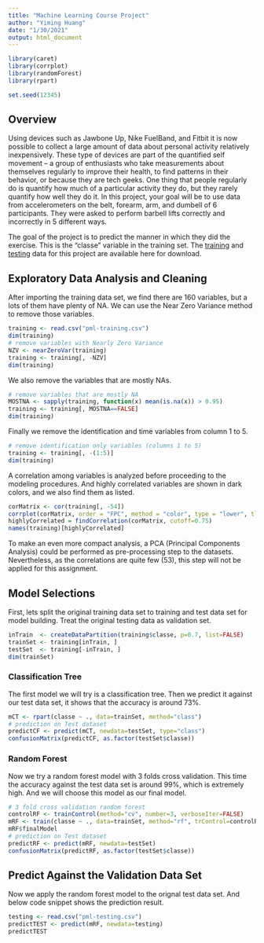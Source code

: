 ```yaml
---
title: "Machine Learning Course Project"
author: "Yiming Huang"
date: "1/30/2021"
output: html_document
---
```


```r
library(caret)
library(corrplot)
library(randomForest)
library(rpart)

set.seed(12345)
```

## Overview
Using devices such as Jawbone Up, Nike FuelBand, and Fitbit it is now possible to collect a large amount of data about personal activity relatively inexpensively. These type of devices are part of the quantified self movement – a group of enthusiasts who take measurements about themselves regularly to improve their health, to find patterns in their behavior, or because they are tech geeks. One thing that people regularly do is quantify how much of a particular activity they do, but they rarely quantify how well they do it. In this project, your goal will be to use data from accelerometers on the belt, forearm, arm, and dumbell of 6 participants. They were asked to perform barbell lifts correctly and incorrectly in 5 different ways.  

The goal of the project is to predict the manner in which they did the exercise. This is the "classe" variable in the training set. The [training](https://d396qusza40orc.cloudfront.net/predmachlearn/pml-training.csv) and [testing](https://d396qusza40orc.cloudfront.net/predmachlearn/pml-testing.csv) data for this project are available here for download.

## Exploratory Data Analysis and Cleaning 
After importing the training data set, we find there are 160 variables, but a lots of them have plenty of NA. We can use the Near Zero Variance method to remove those variables.

```r
training <- read.csv("pml-training.csv")
dim(training)
# remove variables with Nearly Zero Variance
NZV <- nearZeroVar(training)
training <- training[, -NZV]
dim(training)
```

We also remove the variables that are mostly NAs. 
```r
# remove variables that are mostly NA
MOSTNA <- sapply(training, function(x) mean(is.na(x)) > 0.95)
training <- training[, MOSTNA==FALSE]
dim(training)
```

Finally we remove the identification and time variables from column 1 to 5.
```r
# remove identification only variables (columns 1 to 5)
training <- training[, -(1:5)]
dim(training)
```

A correlation among variables is analyzed before proceeding to the modeling procedures. And highly correlated variables are shown in dark colors, and we also find them as listed. 
```r
corMatrix <- cor(training[, -54])
corrplot(corMatrix, order = "FPC", method = "color", type = "lower", tl.cex = 0.6, tl.col = rgb(0, 0, 0))
highlyCorrelated = findCorrelation(corMatrix, cutoff=0.75)
names(training)[highlyCorrelated]
```

To make an even more compact analysis, a PCA (Principal Components Analysis) could be performed as pre-processing step to the datasets. Nevertheless, as the correlations are quite few (53), this step will not be applied for this assignment.

## Model Selections
First, lets split the original training data set to training and test data set for model building. Treat the original testing data as validation set.
```r
inTrain  <- createDataPartition(training$classe, p=0.7, list=FALSE)
trainSet <- training[inTrain, ]
testSet  <- training[-inTrain, ]
dim(trainSet)
```

### Classification Tree
The first model we will try is a classification tree. Then we predict it against our test data set, it shows that the accuracy is around 73%.
```r
mCT <- rpart(classe ~ ., data=trainSet, method="class")
# prediction on Test dataset
predictCF <- predict(mCT, newdata=testSet, type="class")
confusionMatrix(predictCF, as.factor(testSet$classe))
```

### Random Forest
Now we try a random forest model with 3 folds cross validation. This time the accuracy against the test data set is around 99%, which is extremely high. And we will choose this model as our final model.
```r
# 3 fold cross validation random forest
controlRF <- trainControl(method="cv", number=3, verboseIter=FALSE)
mRF <- train(classe ~ ., data=trainSet, method="rf", trControl=controlRF)
mRF$finalModel
# prediction on Test dataset
predictRF <- predict(mRF, newdata=testSet)
confusionMatrix(predictRF, as.factor(testSet$classe))
```

## Predict Against the Validation Data Set
Now we apply the random forest model to the orignal test data set. And below code snippet shows the prediction result.
```r
testing <- read.csv("pml-testing.csv")
predictTEST <- predict(mRF, newdata=testing)
predictTEST
```